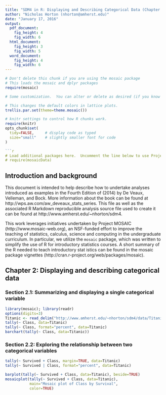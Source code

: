 ```yaml
---
title: "SDM4 in R: Displaying and Describing Categorical Data (Chapter 2)"
author: "Nicholas Horton (nhorton@amherst.edu)"
date: "January 17, 2016"
output: 
  pdf_document:
    fig_height: 4
    fig_width: 6
  html_document:
    fig_height: 3
    fig_width: 5
  word_document:
    fig_height: 4
    fig_width: 6
---
```



```r
# Don't delete this chunk if you are using the mosaic package
# This loads the mosaic and dplyr packages
require(mosaic)
```

```r
# Some customization.  You can alter or delete as desired (if you know what you are doing).

# This changes the default colors in lattice plots.
trellis.par.set(theme=theme.mosaic())  

# knitr settings to control how R chunks work.
require(knitr)
opts_chunk$set(
  tidy=FALSE,     # display code as typed
  size="small"    # slightly smaller font for code
)

```r
# Load additional packages here.  Uncomment the line below to use Project MOSAIC data sets.
# require(mosaicData)   
```

## Introduction and background 

This document is intended to help describe how to undertake analyses introduced 
as examples in the Fourth Edition of \emph{Stats: Data and Models} (2014) by De Veaux, Velleman, and Bock.
More information about the book can be found at http://wps.aw.com/aw_deveaux_stats_series.  This
file as well as the associated R Markdown reproducible analysis source file used to create it can be found at http://www.amherst.edu/~nhorton/sdm4.

This work leverages initiatives undertaken by Project MOSAIC (http://www.mosaic-web.org), an NSF-funded effort to improve the teaching of statistics, calculus, science and computing in the undergraduate curriculum. In particular, we utilize the `mosaic` package, which was written to simplify the use of R for introductory statistics courses. A short summary of the R needed to teach introductory stat
istics can be found in the mosaic package vignettes (http://cran.r-project.org/web/packages/mosaic).

## Chapter 2: Displaying and describing categorical data

### Section 2.1: Summarizing and displaying a single categorical variable

```r
library(mosaic); library(readr)
options(digits=3)
Titanic <- read_delim("http://www.amherst.edu/~nhorton/sdm4/data/Titanic.txt", delim="\t")
tally(~ Class, data=Titanic)
tally(~ Class, format="percent", data=Titanic)
barchart(tally(~ Class, data=Titanic))
```

### Section 2.2: Exploring the relationship between two categorical variables

```r
tally(~ Survived + Class, margin=TRUE, data=Titanic)
tally(~ Survived | Class, format="percent", data=Titanic)
```

```r
barplot(tally(~ Survived + Class, data=Titanic), beside=TRUE)
mosaicplot(tally(~ Survived + Class, data=Titanic), 
           main="Mosaic plot of Class by Survival",
           color=TRUE)

```
